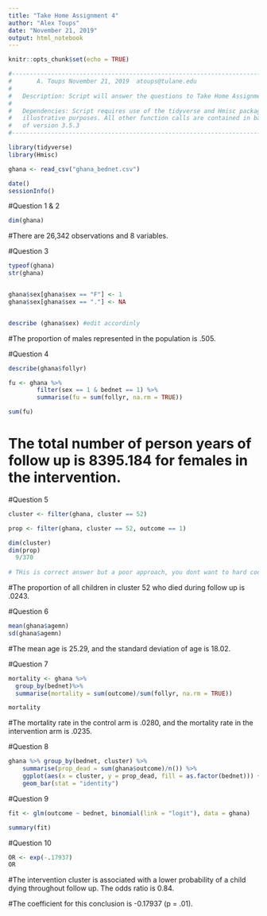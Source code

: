 ---
title: "Take Home Assignment 4"
author: "Alex Toups"
date: "November 21, 2019"
output: html_notebook
---

```{r setup, include=FALSE}
knitr::opts_chunk$set(echo = TRUE)

#---------------------------------------------------------------------------------------------------#                #     Take Home Assignment 4                                                                        #
#       A. Toups November 21, 2019  atoups@tulane.edu                                               #
#                                                                                                   #
#   Description: Script will answer the questions to Take Home Assignment 4.                        #                #                                                                                                   #
#                                                                                                   #
#   Dependencies: Script requires use of the tidyverse and Hmisc packages but only for              #
#   illustrative purposes. All other function calls are contained in base R installs as             #
#   of version 3.5.3                                                                                #
#---------------------------------------------------------------------------------------------------#

library(tidyverse)
library(Hmisc)

ghana <- read_csv("ghana_bednet.csv")

```

```{r docinfo, echo = FALSE}

date()
sessionInfo()
```

#Question 1 & 2

```{r}
dim(ghana)
```

#There are 26,342 observations and 8 variables.

#Question 3

```{r}
typeof(ghana)
str(ghana)


ghana$sex[ghana$sex == "F"] <- 1
ghana$sex[ghana$sex == "."] <- NA


describe (ghana$sex) #edit accordinly
```

#The proportion of males represented in the population is .505.

#Question 4

```{r}

describe(ghana$follyr)

fu <- ghana %>%
        filter(sex == 1 & bednet == 1) %>%
        summarise(fu = sum(follyr, na.rm = TRUE))

sum(fu)
```

# The total number of person years of follow up is 8395.184 for females in the intervention.

#Question 5

```{r}

cluster <- filter(ghana, cluster == 52)

prop <- filter(ghana, cluster == 52, outcome == 1)

dim(cluster)
dim(prop)
  9/370
  
# THis is correct answer but a poor approach, you dont want to hard code results like this, better to use the filter as you did, then summarize the resulting dataset.... 

```

#The proportion of all children in cluster 52 who died during follow up is .0243.
  
#Question 6

```{r}
mean(ghana$agemn)
sd(ghana$agemn)
```
  
#The mean age is 25.29, and the standard deviation of age is 18.02.

#Question 7 

```{r}
mortality <- ghana %>%
  group_by(bednet)%>%
  summarise(mortality = sum(outcome)/sum(follyr, na.rm = TRUE))

mortality
```

#The mortality rate in the control arm is .0280, and the mortality rate in the intervention arm is .0235.

#Question 8

```{r}
ghana %>% group_by(bednet, cluster) %>%
    summarise(prop_dead = sum(ghana$outcome)/n()) %>%
    ggplot(aes(x = cluster, y = prop_dead, fill = as.factor(bednet))) +
    geom_bar(stat = "identity")
```

#Question 9

```{r}
fit <- glm(outcome ~ bednet, binomial(link = "logit"), data = ghana)

summary(fit)
```

#Question 10

```{r}
OR <- exp(-.17937)
OR
```

#The intervention cluster is associated with a lower probability of a child dying throughout follow up. The odds ratio is 0.84.

#The coefficient for this conclusion is -0.17937 (p = .01).
